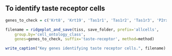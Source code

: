 ## To identify taste receptor cells
```r
genes_to_check = c('Krt8', 'Krt19', 'Tas1r1', 'Tas1r2', 'Tas1r3', 'P2rx7')

filename = ridgeplot_and_save(tiss, save_folder, prefix='allcells',
    group.by='cell_ontology_class',
    genes=genes_to_check, suffix='taste-receptor', method=method)

write_caption("Key genes identifying taste receptor cells.", filename)
```
